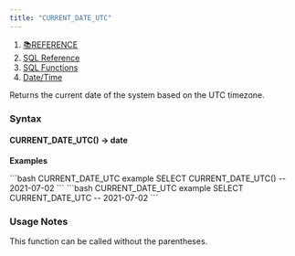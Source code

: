 ```yaml
---
title: "CURRENT_DATE_UTC"
---
```


1. [📚REFERENCE](/reference)
2. [SQL Reference](/reference/sql-reference)
3. [SQL Functions](/reference/sql-reference/all-functions)
4. [Date/Time](/reference/sql-reference/all-functions/date-time)

Returns the current date of the system based on the UTC timezone.

### Syntax

#### CURRENT\_DATE\_UTC() → date

**Examples**

<CodeGroup>
  ```bash CURRENT_DATE_UTC example
  SELECT CURRENT_DATE_UTC()
  -- 2021-07-02
  ```
</CodeGroup>

<CodeGroup>
  ```bash CURRENT_DATE_UTC example
  SELECT CURRENT_DATE_UTC
  -- 2021-07-02
  ```
</CodeGroup>

### Usage Notes

This function can be called without the parentheses.
